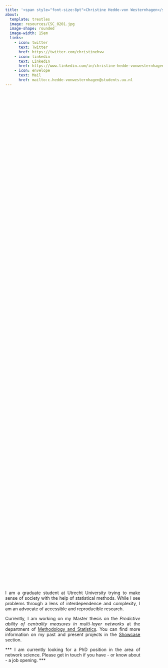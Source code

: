 ```yaml
---
title: '<span style="font-size:8pt">Christine Hedde-von Westernhagen</span>'
about:
  template: trestles
  image: resources/CSC_0201.jpg
  image-shape: rounded
  image-width: 15em
  links:
    - icon: twitter
      text: Twitter
      href: https://twitter.com/christinehvw
    - icon: linkedin
      text: LinkedIn
      href: https://www.linkedin.com/in/christine-hedde-vonwesternhagen/
    - icon: envelope
      text: Mail
      href: mailto:c.hedde-vonwesternhagen@students.uu.nl
---
```


<div style="margin:50px 300px 0px 0px; text-align:justify; position:absolute; top:50%; -ms-transform:translateY(-50%); transform:translateY(-50%);">

I am a graduate student at Utrecht University trying to make sense of society with the help of statistical methods. While I see problems through a lens of interdependence and complexity, I am an advocate of accessible and reproducible research.

Currently, I am working on my Master thesis on the *Predictive ability of centrality measures in multi-layer networks* at the department of [Methodology and Statistics](https://www.uu.nl/en/organisation/methodology-and-statistics). You can find more information on my past and present projects in the [Showcase](showcase.qmd) section.

*** I am currently looking for a PhD position in the area of network science. Please get in touch if you have - or know about - a job opening. ***

</div>
